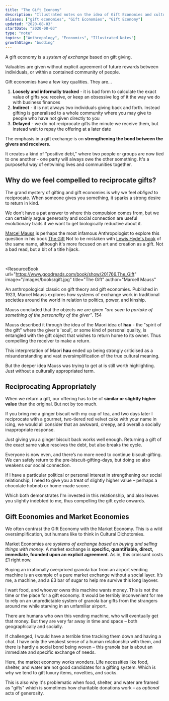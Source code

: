 ```yaml
---
title: "The Gift Economy"
description: "Illustrated notes on the idea of Gift Economies and cultural historys of economic exchange"
aliases: ["gift economies", "Gift Economies", "Gift Economy"]
updated: "2020-08-03"
startDate: "2020-08-03"
type: "note"
topics: ["Anthropology", "Economics", "Illustrated Notes"]
growthStage: "budding"
---
```


A gift economy is a _system of exchange_ based on gift giving.

Valuables are given without explicit agreement of future rewards between individuals, or within a contained community of people.

<BasicImage
  width="880px"
  alt="Gift economies are systems of exchange based on gift-giving"
  src="https://res.cloudinary.com/dg3gyk0gu/image/upload/c_scale,f_auto,q_auto:best,w_1200/v1589328834/maggieappleton.com/notes/gift-economy.jpg"
/>

Gift economies have a few key qualities. They are...

1. **Loosely and informally tracked** - it is bad form to calculate the exact value of gifts you receive, or keep an obsessive log of it the way we do with business finances
2. **Indirect** - it is not always two individuals giving back and forth. Instead gifting is generalised to a whole community where you may give to people who have not given directly to you
3. **Delayed** - we do not reciprocate gifts the minute we receive them, but instead wait to repay the offering at a later date

The emphasis in a gift exchange is on **strengthening the bond between the givers and receivers.**

It creates a kind of "positive debt," where two people or groups are now tied to one another - one party will always owe the other something. It's a purposeful way of entwining lives and communities together.

## Why do we feel compelled to reciprocate gifts?

The grand mystery of gifting and gift economies is why we feel _obliged_ to reciprocate. When someone gives you something, it sparks a strong desire to return in kind.

We don't have a pat answer to where this compulsion comes from, but we can certainly argue generosity and social connection are useful evolutionary traits if we want to get biologically reductive about it.

[Marcel Mauss](https://en.wikipedia.org/wiki/Marcel_Mauss) is perhaps the most infamous Anthropologist to explore this question in his book [The Gift](https://www.librarything.com/work/69346) <Footnote idName={1}>Not to be mistaken with [Lewis Hyde's book](https://www.librarything.com/work/258760) of the same name, although it's more focused on art and creation as a gift. Not a bad read, but a bit of a title hijack.</Footnote>

<br />

<ResourceBook
  url="https://www.goodreads.com/book/show/201766.The_Gift"
  image="/images/books/gift.jpg"
  title="The Gift"
  author="Marcell Mauss"
>
  An anthropological classic on gift theory and gift economies. Published in
  1923, Marcel Mauss explores how systems of exchange work in traditional
  societies around the world in relation to politics, power, and kinship.
</ResourceBook>

Mauss concluded that the objects we are given _"are seen to partake of something of the personality of the giver"_. 154

Mauss described it through the idea of the Maori idea of **hau** - the "spirit of the gift" where the giver's 'soul', or some kind of personal quality, is entangled with the gift object that wishes to return home to its owner. Thus compelling the receiver to make a return.

This interpretation of Maori **hau** ended up being strongly criticised as a misunderstanding and vast oversimplification of the true cultural meaning.

But the deeper idea Mauss was trying to get at is still worth highlighting. Just without a culturally appropriated term.

## Reciprocating Appropriately

When we return a gift, our offering has to be of **similar or slightly higher value** than the original. But not by too much.

If you bring me a ginger biscuit with my cup of tea, and two days later I reciprocate with a gourmet, two-tiered red velvet cake with your name in icing, we would all consider that an awkward, creepy, and overall a socially inappropriate response.

Just giving you a ginger biscuit back works well enough. Returning a gift of the exact same value resolves the debt, but also breaks the cycle.

Everyone is now even, and there’s no more need to continue biscuit-gifting. We can safely return to the pre-biscuit-gifting-days, but doing so also weakens our social connection.

If I have a particular political or personal interest in strengthening our social relationship, I need to give you a treat of slightly higher value – perhaps a chocolate hobnob or home-made scone.

Which both demonstrates I'm invested in this relationship, and also leaves you slightly indebted to me, thus compelling the gift cycle onwards.

## Gift Economies and Market Economies

We often contrast the Gift Economy with the Market Economy. This is a wild oversimplification, but humans like to think in Cultural Dichotomies.

<BasicImage
  width="840px"
  alt="We often contrast gift economies with market or barter economies"
  src="https://res.cloudinary.com/dg3gyk0gu/image/upload/c_scale,f_auto,q_auto:best,w_1200/v1596572154/maggieappleton.com/notes/market-barter-economy.png"
/>

Market Economies are _systems of exchange based on buying and selling things with money_. A market exchange is **specific, quantifiable, direct, immediate, founded upon an explicit agreement**. As in, this croissant costs £1 right now.

Buying an irrationally overpriced granola bar from an airport vending machine is an example of a pure market exchange without a social layer. It’s me, a machine, and a £3 bar of sugar to help me survive this long layover.

I want food, and whoever owns this machine wants money. This is not the time or the place for a gift economy. It would be terribly inconvenient for me to rely on an unpredictable system of granola bar gifts from the strangers around me while starving in an unfamiliar airport.

There are humans who own this vending machine, who will eventually get that money. But they are very far away in time and space – both geographically and socially.

If challenged, I would have a terrible time tracking them down and having a chat. I have only the weakest sense of a human relationship with them, and there is hardly a social bond being woven – this granola bar is about an immediate and specific exchange of needs.

Here, the market economy works wonders. Life necessities like food, shelter, and water are not good candidates for a gifting system. Which is why we tend to gift luxury items, novelties, and socks.

This is also why it's problematic when food, shelter, and water are framed as "gifts" which is sometimes how charitable donations work – as _optional_ acts of generosity.
